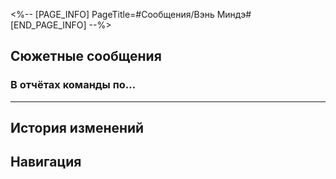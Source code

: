 <%-- [PAGE_INFO]
PageTitle=#Сообщения/Вэнь Миндэ#
[END_PAGE_INFO] --%>
{{Сообщение Инфобокс
|id          = 1
|Изображение = НИП Вэнь Миндэ Иконка.png
|Тип         = НИП
|Отправитель = Вэнь Миндэ
|ПодписьСоо  = Команда по сбору диковин готова к атаке
|Фракция     = Космическая станция «Герта»
}}

==Сюжетные сообщения==
===В отчётах команды по...===
{{Сообщения
|условие_получения = 
|текст =
:'''Вэнь Миндэ:''' В отчётах команды по сбору диковин на передовой говорится, что на космической станции была замечена диковина по имени Ксеногидро.
:'''Вэнь Миндэ:''' Миндэ объявляет розыск для всех штатных и внештатных сотрудников «Герты»: если у вас есть какая-либо информация о Ксеногидро, пожалуйста, обратитесь на стойку в Приёмном зале.
:'''Вэнь Миндэ:''' Щедрое вознаграждение!
:{Выбор} Сколько составляет вознаграждение?
::'''(Первопроходец):''' Сколько составляет вознаграждение?
:{Выбор} Что такое Ксеногидро?
::'''(Первопроходец):''' Что такое Ксеногидро?
:{Выбор} Кто такой Миндэ?
::'''(Первопроходец):''' Кто такой Миндэ?
:'''Вэнь Миндэ:''' Так много сообщений, поступающих одновременно, ни одной настоящей подсказки...
:'''Вэнь Миндэ:''' Давайте прислушаемся к словам Миндэ: исследуйте ещё раз и придите в Приёмный зал, чтобы доложить о результатах.
;{Принятая миссия: Постоянно меняющееся нечто}
}}
----

==История изменений==
{{История изменений|3.5}}

==Навигация==
{{Сообщения Навбокс}}